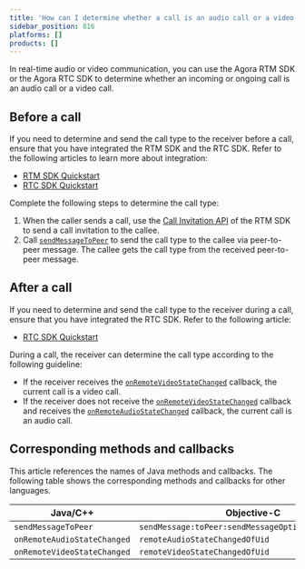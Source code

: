 ```yaml
---
title: 'How can I determine whether a call is an audio call or a video call?'
sidebar_position: 816
platforms: []
products: []
---
```



In real-time audio or video communication, you can use the Agora RTM SDK or the Agora RTC SDK to determine whether an incoming or ongoing call is an audio call or a video call.

## Before a call

If you need to determine and send the call type to the receiver before a call, ensure that you have integrated the RTM SDK and the RTC SDK. Refer to the following articles to learn more about integration:

- [RTM SDK Quickstart](https://docs.agora.io/en/Real-time-Messaging/messaging_android?platform=Android)
- [RTC SDK Quickstart](https://docs.agora.io/en/Interactive%20Broadcast/start_live_android?platform=Android)

Complete the following steps to determine the call type:

1. When the caller sends a call, use the [Call Invitation API](/en/Real-time-Messaging/rtm_invite_android?platform=Android) of the RTM SDK to send a call invitation to the callee.
2. Call [`sendMessageToPeer`](/en/Real-time-Messaging/API%20Reference/RTM_java/classio_1_1agora_1_1rtm_1_1_rtm_client.html#a729079805644b3307297fb2e902ab4c9) to send the call type to the callee via peer-to-peer message. The callee gets the call type from the received peer-to-peer message.

## After a call

If you need to determine and send the call type to the receiver during a call, ensure that you have integrated the RTC SDK. Refer to the following article:

- [RTC SDK Quickstart](https://docs.agora.io/en/Interactive%20Broadcast/start_live_android?platform=Android)

During a call, the receiver can determine the call type according to the following guideline:

- If the receiver receives the [`onRemoteVideoStateChanged`](https://docs.agora.io/en/Video/API%20Reference/java/classio_1_1agora_1_1rtc_1_1_i_rtc_engine_event_handler.html#a93ebe88d2544253bf4b13faf34873131) callback, the current call is a video call.
- If the receiver does not receive the [`onRemoteVideoStateChanged`](https://docs.agora.io/en/Video/API%20Reference/java/classio_1_1agora_1_1rtc_1_1_i_rtc_engine_event_handler.html#a93ebe88d2544253bf4b13faf34873131) callback and receives the [`onRemoteAudioStateChanged`](https://docs.agora.io/cn/Video/API%20Reference/java/classio_1_1agora_1_1rtc_1_1_i_rtc_engine_event_handler.html#a24fd6b0d12214f6bc6fa7a9b6235aeff) callback, the current call is an audio call.

## Corresponding methods and callbacks

This article references the names of Java methods and callbacks. The following table shows the corresponding methods and callbacks for other languages.

| Java/C++                    | Objective-C                                         | JavaScript            |
| --------------------------- | --------------------------------------------------- | --------------------- |
| `sendMessageToPeer`         | `sendMessage:toPeer:sendMessageOptions:completion:` | `sendMessage`         |
| `onRemoteAudioStateChanged` | `remoteAudioStateChangedOfUid`                      | `getRemoteAudioStats` |
| `onRemoteVideoStateChanged` | `remoteVideoStateChangedOfUid`                      | `getRemoteVideoStats` |
